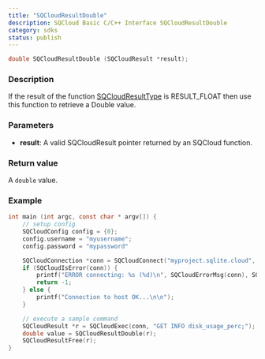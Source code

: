 ```yaml
---
title: "SQCloudResultDouble"
description: SQCloud Basic C/C++ Interface SQCloudResultDouble
category: sdks
status: publish
---
```


```c
double SQCloudResultDouble (SQCloudResult *result);
```

### Description
If the result of the function [SQCloudResultType](/docs/sdks/c/sqcloudresulttype) is RESULT_FLOAT then use this function to retrieve a Double value.

### Parameters
* **result**: A valid SQCloudResult pointer returned by an SQCloud function.

### Return value
A `double` value.

### Example
```c
int main (int argc, const char * argv[]) {
    // setup config
    SQCloudConfig config = {0};
    config.username = "myusername";
    config.password = "mypassword"

    SQCloudConnection *conn = SQCloudConnect("myproject.sqlite.cloud", SQCLOUD_DEFAULT_PORT, &config);
    if (SQCloudIsError(conn)) {
        printf("ERROR connecting: %s (%d)\n", SQCloudErrorMsg(conn), SQCloudErrorCode(conn));
        return -1;
    } else {
        printf("Connection to host OK...\n\n");
    }

    // execute a sample command
    SQCloudResult *r = SQCloudExec(conn, "GET INFO disk_usage_perc;");
    double value = SQCloudResultDouble(r);
    SQCloudResultFree(r);
}
```